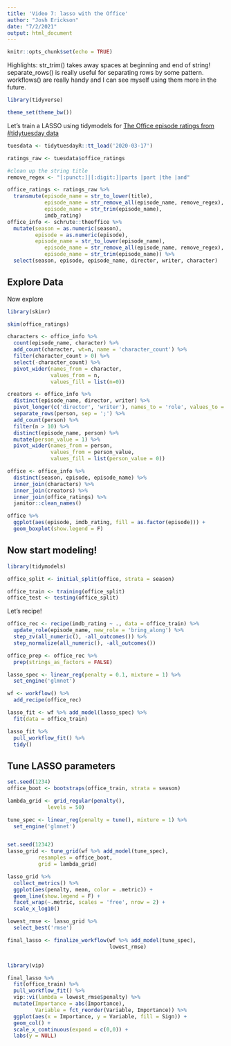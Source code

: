 ```yaml
---
title: 'Video 7: lasso with the Office'
author: "Josh Erickson"
date: "7/2/2021"
output: html_document
---
```


```r
knitr::opts_chunk$set(echo = TRUE)
```

Highlights: str_trim() takes away spaces at beginning and end of string!
separate_rows() is really useful for separating rows by some pattern.
workflows() are really handy and I can see myself using them more in the future.

```r
library(tidyverse)

theme_set(theme_bw())
```

Let's train a LASSO using tidymodels for [The Office episode ratings from #tidytuesday data](https://github.com/rfordatascience/tidytuesday/blob/master/data/2020/2020-03-17/readme.md)

```r
tuesdata <- tidytuesdayR::tt_load('2020-03-17')

ratings_raw <- tuesdata$office_ratings

#clean up the string title
remove_regex <- "[:punct:]|[:digit:]|parts |part |the |and"

office_ratings <- ratings_raw %>% 
  transmute(episode_name = str_to_lower(title),
            episode_name = str_remove_all(episode_name, remove_regex),
            episode_name = str_trim(episode_name),
            imdb_rating)
office_info <- schrute::theoffice %>% 
  mutate(season = as.numeric(season),
         episode = as.numeric(episode),
         episode_name = str_to_lower(episode_name),
            episode_name = str_remove_all(episode_name, remove_regex),
            episode_name = str_trim(episode_name)) %>% 
  select(season, episode, episode_name, director, writer, character)
```
## Explore Data

Now explore
```r
library(skimr)

skim(office_ratings)

characters <- office_info %>% 
  count(episode_name, character) %>% 
  add_count(character, wt=n, name = 'character_count') %>% 
  filter(character_count > 0) %>% 
  select(-character_count) %>% 
  pivot_wider(names_from = character,
              values_from = n,
              values_fill = list(n=0))

creators <- office_info %>% 
  distinct(episode_name, director, writer) %>% 
  pivot_longer(c('director', 'writer'), names_to = 'role', values_to = 'person') %>% 
  separate_rows(person, sep = ';') %>% 
  add_count(person) %>% 
  filter(n > 10) %>% 
  distinct(episode_name, person) %>% 
  mutate(person_value = 1) %>% 
  pivot_wider(names_from = person, 
              values_from = person_value,
              values_fill = list(person_value = 0))

office <- office_info %>% 
  distinct(season, episode, episode_name) %>% 
  inner_join(characters) %>% 
  inner_join(creators) %>% 
  inner_join(office_ratings) %>% 
  janitor::clean_names()
```

```r
office %>% 
  ggplot(aes(episode, imdb_rating, fill = as.factor(episode))) + 
  geom_boxplot(show.legend = F)
```

## Now start modeling!

```r
library(tidymodels)

office_split <- initial_split(office, strata = season)

office_train <- training(office_split)
office_test <- testing(office_split)


```

Let's recipe!
```r
office_rec <- recipe(imdb_rating ~ ., data = office_train) %>% 
  update_role(episode_name, new_role = 'bring_along') %>% 
  step_zv(all_numeric(), -all_outcomes()) %>% 
  step_normalize(all_numeric(), -all_outcomes()) 

office_prep <- office_rec %>% 
  prep(strings_as_factors = FALSE)
```


```r
lasso_spec <- linear_reg(penalty = 0.1, mixture = 1) %>% 
  set_engine('glmnet')

wf <- workflow() %>% 
  add_recipe(office_rec)

lasso_fit <- wf %>% add_model(lasso_spec) %>% 
  fit(data = office_train)

lasso_fit %>% 
  pull_workflow_fit() %>% 
  tidy()
```

## Tune LASSO parameters

```r
set.seed(1234)
office_boot <- bootstraps(office_train, strata = season)

lambda_grid <- grid_regular(penalty(),
             levels = 50)

tune_spec <- linear_reg(penalty = tune(), mixture = 1) %>% 
  set_engine('glmnet')


set.seed(12342)
lasso_grid <- tune_grid(wf %>% add_model(tune_spec),
          resamples = office_boot,
          grid = lambda_grid)
```


```r
lasso_grid %>% 
  collect_metrics() %>% 
  ggplot(aes(penalty, mean, color = .metric)) +
  geom_line(show.legend = F) +
  facet_wrap(~.metric, scales = 'free', nrow = 2) +
  scale_x_log10()
```

```r
lowest_rmse <- lasso_grid %>% 
  select_best('rmse')

final_lasso <- finalize_workflow(wf %>% add_model(tune_spec),
                                 lowest_rmse)


library(vip)

final_lasso %>% 
  fit(office_train) %>% 
  pull_workflow_fit() %>% 
  vip::vi(lambda = lowest_rmse$penalty) %>% 
  mutate(Importance = abs(Importance),
         Variable = fct_reorder(Variable, Importance)) %>% 
  ggplot(aes(x = Importance, y = Variable, fill = Sign)) +
  geom_col() + 
  scale_x_continuous(expand = c(0,0)) + 
  labs(y = NULL)
```

























